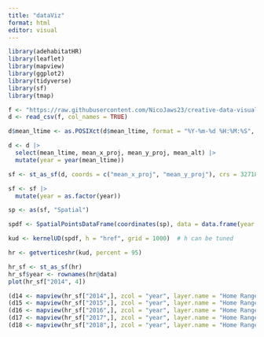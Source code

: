 ```yaml
---
title: "dataViz"
format: html
editor: visual
---
```


```r
library(adehabitatHR)
library(leaflet)
library(mapview)
library(ggplot2)
library(tidyverse)
library(sf)
library(tmap)

f <- "https://raw.githubusercontent.com/NicoJaws23/creative-data-visualization/refs/heads/main/LagoDAllDistCombined_data.csv"
d <- read_csv(f, col_names = TRUE)

d$mean_ltime <- as.POSIXct(d$mean_ltime, format = "%Y-%m-%d %H:%M:%S", tz = "UTC")

d <- d |>
  select(mean_ltime, mean_x_proj, mean_y_proj, mean_alt) |>
  mutate(year = year(mean_ltime))

sf <- st_as_sf(d, coords = c("mean_x_proj", "mean_y_proj"), crs = 32718)

sf <- sf |>
  mutate(year = as.factor(year))

sp <- as(sf, "Spatial")

spdf <- SpatialPointsDataFrame(coordinates(sp), data = data.frame(year = sf$year))

kud <- kernelUD(spdf, h = "href", grid = 1000)  # h can be tuned

hr <- getverticeshr(kud, percent = 95)

hr_sf <- st_as_sf(hr)
hr_sf$year <- rownames(hr@data)
plot(hr_sf["2014", 4])

(d14 <- mapview(hr_sf["2014",], zcol = "year", layer.name = "Home Range", alpha.regions = 0.4))
(d15 <- mapview(hr_sf["2015",], zcol = "year", layer.name = "Home Range", alpha.regions = 0.4))
(d16 <- mapview(hr_sf["2016",], zcol = "year", layer.name = "Home Range", alpha.regions = 0.4))
(d17 <- mapview(hr_sf["2017",], zcol = "year", layer.name = "Home Range", alpha.regions = 0.4))
(d18 <- mapview(hr_sf["2018",], zcol = "year", layer.name = "Home Range", alpha.regions = 0.4))
```
